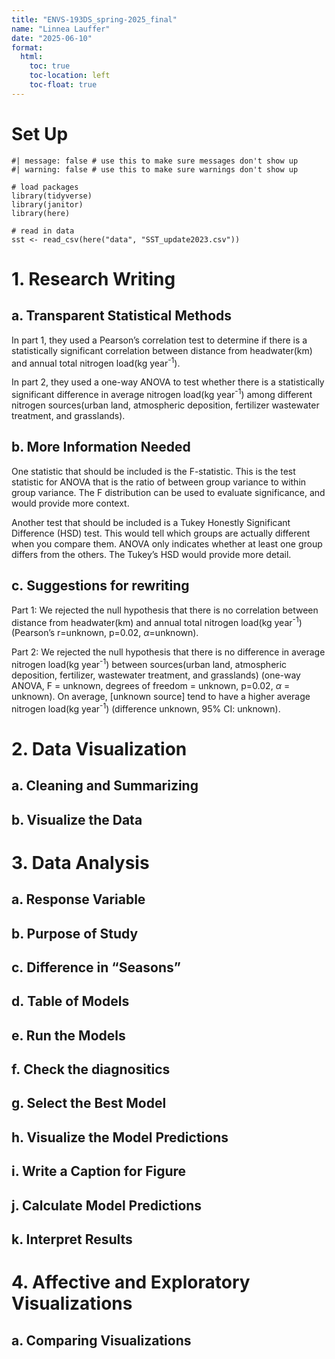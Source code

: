 ```yaml
---
title: "ENVS-193DS_spring-2025_final"
name: "Linnea Lauffer"
date: "2025-06-10"
format:
  html:
    toc: true
    toc-location: left
    toc-float: true
---
```


# Set Up

```Set
#| message: false # use this to make sure messages don't show up
#| warning: false # use this to make sure warnings don't show up

# load packages 
library(tidyverse)
library(janitor)
library(here)

# read in data
sst <- read_csv(here("data", "SST_update2023.csv")) 
```

# 1. Research Writing

## a. Transparent Statistical Methods

In part 1, they used a Pearson's correlation test to determine if there is a statistically significant correlation between distance from headwater(km) and annual total nitrogen load(kg year^-1^). 

In part 2, they used a one-way ANOVA to test whether there is a statistically significant difference in average nitrogen load(kg year^-1^) among different nitrogen sources(urban land, atmospheric deposition, fertilizer wastewater treatment, and grasslands). 

## b. More Information Needed

One statistic that should be included is the F-statistic. This is the test statistic for ANOVA that is the ratio of between group variance to within group variance. The F distribution can be used to evaluate significance, and would provide more context.    

Another test that should be included is a Tukey Honestly Significant Difference (HSD) test. This would tell which groups are actually different when you compare them. ANOVA only indicates whether at least one group differs from the others. The Tukey's HSD would provide more detail. 

## c. Suggestions for rewriting

Part 1: We rejected the null hypothesis that there is no correlation between distance from headwater(km) and annual total nitrogen load(kg year^-1^) (Pearson's r=unknown, p=0.02, $\alpha$=unknown). 

Part 2: We rejected the null hypothesis that there is no difference in average nitrogen load(kg year^-1^) between sources(urban land, atmospheric deposition, fertilizer, wastewater treatment, and grasslands) (one-way ANOVA, F = unknown, degrees of freedom = unknown, p=0.02, $\alpha$ = unknown). On average, [unknown source] tend to have a higher average nitrogen load(kg year^-1^) (difference unknown, 95% CI: unknown).

# 2. Data Visualization

## a. Cleaning and Summarizing

## b. Visualize the Data

# 3. Data Analysis

## a. Response Variable

## b. Purpose of Study

## c. Difference in "Seasons"

## d. Table of Models

## e. Run the Models

## f. Check the diagnositics 

## g. Select the Best Model

## h. Visualize the Model Predictions

## i. Write a Caption for Figure 

## j. Calculate Model Predictions

## k. Interpret Results

# 4. Affective and Exploratory Visualizations

## a. Comparing Visualizations
